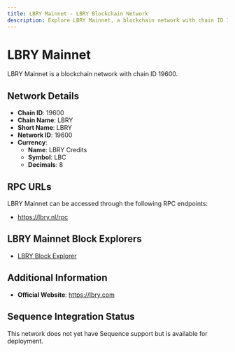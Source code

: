 ```yaml
--- 
title: LBRY Mainnet - LBRY Blockchain Network
description: Explore LBRY Mainnet, a blockchain network with chain ID 19600. Learn about its native currency, LBRY Credits, and how to interact with the network.
---
```


# LBRY Mainnet

LBRY Mainnet is a blockchain network with chain ID 19600.

## Network Details

- **Chain ID**: 19600
- **Chain Name**: LBRY
- **Short Name**: LBRY
- **Network ID**: 19600
- **Currency**: 
  - **Name**: LBRY Credits
  - **Symbol**: LBC
  - **Decimals**: 8

## RPC URLs

LBRY Mainnet can be accessed through the following RPC endpoints:

- https://lbry.nl/rpc

## LBRY Mainnet Block Explorers

- [LBRY Block Explorer](https://explorer.lbry.com)

## Additional Information

- **Official Website**: https://lbry.com

## Sequence Integration Status

This network does not yet have Sequence support but is available for deployment.
